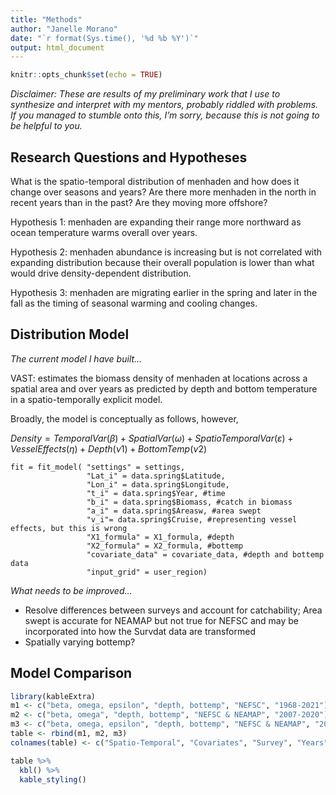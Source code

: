 ```yaml
---
title: "Methods"
author: "Janelle Morano"
date: "`r format(Sys.time(), '%d %b %Y')`"
output: html_document
---
```


```r
knitr::opts_chunk$set(echo = TRUE)
```

*Disclaimer: These are results of my preliminary work that I use to synthesize and interpret with my mentors, probably riddled with problems. If you managed to stumble onto this, I'm sorry, because this is not going to be helpful to you.*

## Research Questions and Hypotheses
What is the spatio-temporal distribution of menhaden and how does it change over seasons and years? Are there more menhaden in the north in recent years than in the past? Are they moving more offshore?

Hypothesis 1: menhaden are expanding their range more northward as ocean temperature warms overall over years. 

Hypothesis 2: menhaden abundance is increasing but is not correlated with expanding distribution because their overall population is lower than what would drive density-dependent distribution.

Hypothesis 3: menhaden are migrating earlier in the spring and later in the fall as the timing of seasonal warming and cooling changes.


## Distribution Model

*The current model I have built...*

VAST: estimates the biomass density of menhaden at locations across a spatial area and over years as predicted by depth and bottom temperature in a spatio-temporally explicit model.

Broadly, the model is conceptually as follows, however, 

$Density = TemporalVar(\beta) + SpatialVar(\omega) + SpatioTemporalVar(\varepsilon) + VesselEffects(\eta) + Depth(\nu1) + BottomTemp(\nu2)$

```
fit = fit_model( "settings" = settings,
                 "Lat_i" = data.spring$Latitude,
                 "Lon_i" = data.spring$Longitude,
                 "t_i" = data.spring$Year, #time
                 "b_i" = data.spring$Biomass, #catch in biomass
                 "a_i" = data.spring$Areasw, #area swept
                 "v_i"= data.spring$Cruise, #representing vessel effects, but this is wrong
                 "X1_formula" = X1_formula, #depth
                 "X2_formula" = X2_formula, #bottemp
                 "covariate_data" = covariate_data, #depth and bottemp data
                 "input_grid" = user_region)
```

*What needs to be improved...*

* Resolve differences between surveys and account for catchability; Area swept is accurate for NEAMAP but not true for NEFSC and may be incorporated into how the Survdat data are transformed
* Spatially varying bottemp?

## Model Comparison

```r
library(kableExtra)
m1 <- c("beta, omega, epsilon", "depth, bottemp", "NEFSC", "1968-2021")
m2 <- c("beta, omega", "depth, bottemp", "NEFSC & NEAMAP", "2007-2020")
m3 <- c("beta, omega, epsilon", "depth, bottemp", "NEFSC & NEAMAP", "2007-2020")
table <- rbind(m1, m2, m3)
colnames(table) <- c("Spatio-Temporal", "Covariates", "Survey", "Years")

table %>%
  kbl() %>%
  kable_styling()

```



